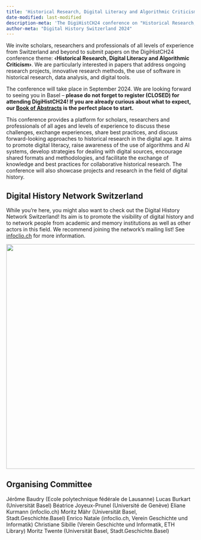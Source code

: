```yaml
---
title: 'Historical Research, Digital Literacy and Algorithmic Criticism'
date-modified: last-modified
description-meta: 'The DigiHistCH24 conference on "Historical Research, Digital Literacy, and Algorithmic Criticism," hosted by the University of Basel on September 12-13, 2024, explores the integration of digital tools and the critical role of algorithms in historical research. This book of abstracts features all presented papers, offering insights into cutting-edge methodologies, software applications, and challenges in digital history.'
author-meta: "Digital History Switzerland 2024"
---
```


We invite scholars, researchers and professionals of all levels of experience from Switzerland and beyond to submit papers on the DigiHistCH24 conference theme: **‹Historical Research, Digital Literacy and Algorithmic Criticism›**. We are particularly interested in papers that address ongoing research projects, innovative research methods, the use of software in historical research, data analysis, and digital tools.

The conference will take place in September 2024. We are looking forward to seeing you in Basel – **please do not forget to register (CLOSED) for attending DigiHistCH24! If you are already curious about what to expect, our <a href="/book-of-abstracts.html" title="Book of Abstracts">Book of Abstracts</a> is the perfect place to start.**

This conference provides a platform for scholars, researchers and professionals of all ages and levels of experience to discuss these challenges, exchange experiences, share best practices, and discuss forward-looking approaches to historical research in the digital age. It aims to promote digital literacy, raise awareness of the use of algorithms and AI systems, develop strategies for dealing with digital sources, encourage shared formats and methodologies, and facilitate the exchange of knowledge and best practices for collaborative historical research. The conference will also showcase projects and research in the field of digital history.

## Digital History Network Switzerland

While you're here, you might also want to check out the Digital History Network Switzerland! Its aim is to promote the visibility of digital history and to network people from academic and memory institutions as well as other actors in this field. We recommend joining the network's mailing list! See <a href="https://www.infoclio.ch/en/digitalhistorynetwork" target="_blank" rel="noopener">infoclio.ch</a> for more information.

<a href="https://www.infoclio.ch/en/digitalhistorynetwork" target="_blank" rel="noopener"><img src="/images/logo_digital_history_network_ch.svg" width="600" /></a>

## Organising Committee

Jérôme Baudry (Ecole polytechnique fédérale de Lausanne)
Lucas Burkart (Universität Basel)
Béatrice Joyeux-Prunel (Université de Genève)
Eliane Kurmann (infoclio.ch)
Moritz Mähr (Universität Basel, Stadt.Geschichte.Basel)
Enrico Natale (infoclio.ch, Verein Geschichte und Informatik)
Christiane Sibille (Verein Geschichte und Informatik, ETH Library)
Moritz Twente (Universität Basel, Stadt.Geschichte.Basel)
